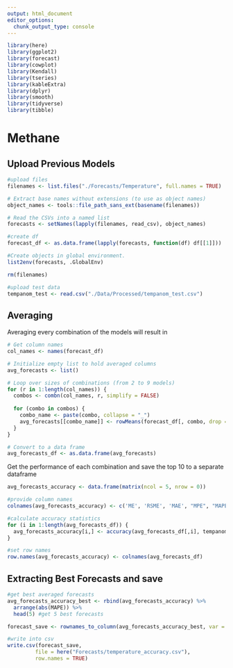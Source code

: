 ```yaml
---
output: html_document
editor_options: 
  chunk_output_type: console
---
```

```r
library(here)
library(ggplot2)
library(forecast)
library(cowplot)
library(Kendall)
library(tseries)
library(kableExtra)
library(dplyr)
library(smooth)
library(tidyverse)
library(tibble)
```

# Methane
## Upload Previous Models
```r
#upload files
filenames <- list.files("./Forecasts/Temperature", full.names = TRUE)

# Extract base names without extensions (to use as object names)
object_names <- tools::file_path_sans_ext(basename(filenames))

# Read the CSVs into a named list
forecasts <- setNames(lapply(filenames, read_csv), object_names)

#create df
forecast_df <- as.data.frame(lapply(forecasts, function(df) df[[1]]))

#Create objects in global environment.
list2env(forecasts, .GlobalEnv)

rm(filenames)

#upload test data
tempanom_test <- read.csv("./Data/Processed/tempanom_test.csv")
```

## Averaging
Averaging every combination of the models will result in 

```r
# Get column names
col_names <- names(forecast_df)

# Initialize empty list to hold averaged columns
avg_forecasts <- list()

# Loop over sizes of combinations (from 2 to 9 models)
for (r in 1:length(col_names)) {
  combos <- combn(col_names, r, simplify = FALSE)
  
  for (combo in combos) {
    combo_name <- paste(combo, collapse = "_")
    avg_forecasts[[combo_name]] <- rowMeans(forecast_df[, combo, drop = FALSE])
  }
}

# Convert to a data frame
avg_forecasts_df <- as.data.frame(avg_forecasts)
```

Get the performance of each combination and save the top 10 to a separate dataframe

```r
avg_forecasts_accuracy <- data.frame(matrix(ncol = 5, nrow = 0))

#provide column names
colnames(avg_forecasts_accuracy) <- c('ME', 'RSME', 'MAE', "MPE", "MAPE")

#calculate accuracy statistics
for (i in 1:length(avg_forecasts_df)) {
  avg_forecasts_accuracy[i,] <- accuracy(avg_forecasts_df[,i], tempanom_test$temp_anomaly)
}

#set row names
row.names(avg_forecasts_accuracy) <- colnames(avg_forecasts_df)
```

## Extracting Best Forecasts and save

```r
#get best averaged forecasts
avg_forecasts_accuracy_best <- rbind(avg_forecasts_accuracy) %>%
  arrange(abs(MAPE)) %>%
  head(5) #get 5 best forecasts

forecast_save <- rownames_to_column(avg_forecasts_accuracy_best, var = "Model")

#write into csv
write.csv(forecast_save, 
         file = here("Forecasts/temperature_accuracy.csv"),
         row.names = TRUE)
```
